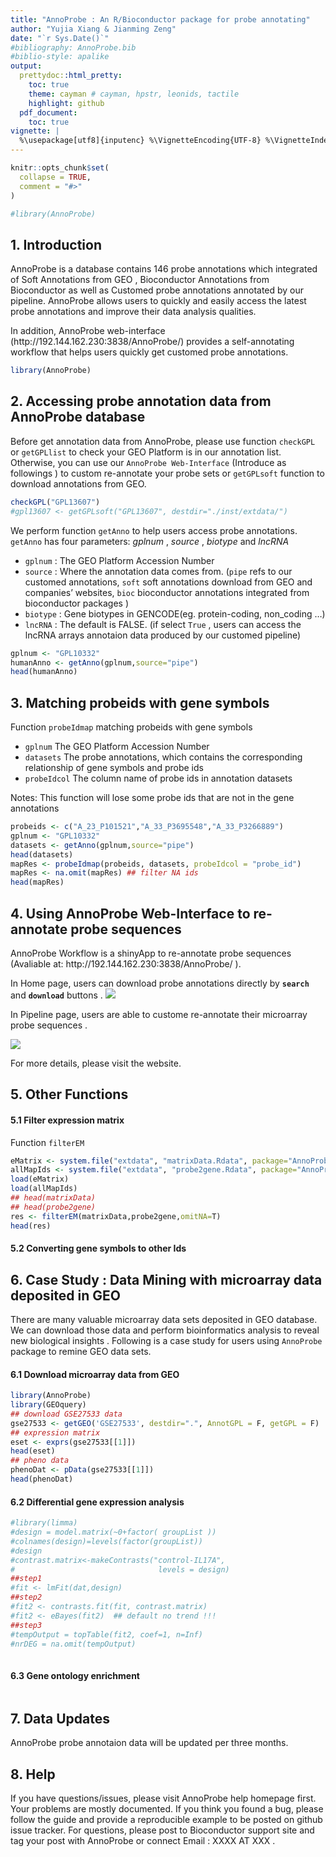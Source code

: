 ---
title: "AnnoProbe : An R/Bioconductor package for probe annotating"
author: "Yujia Xiang & Jianming Zeng"
date: "`r Sys.Date()`"
#bibliography: AnnoProbe.bib
#biblio-style: apalike
output:
  prettydoc::html_pretty:
    toc: true
    theme: cayman # cayman, hpstr, leonids, tactile
    highlight: github
  pdf_document:
    toc: true
vignette: |
  %\usepackage[utf8]{inputenc} %\VignetteEncoding{UTF-8} %\VignetteIndexEntry{AnnoProbe : An R/Bioconductor package for probe annotating} %\VignetteEngine{knitr::rmarkdown}
---

```{r setup, include = FALSE}
knitr::opts_chunk$set(
  collapse = TRUE,
  comment = "#>"
)
```


```{r echo=FALSE, results='hide', message=FALSE}
#library(AnnoProbe)
```


## 1. Introduction
AnnoProbe is a database contains 146 probe annotations which integrated of Soft Annotations from GEO , Bioconductor Annotations from Bioconductor as well as Customed probe annotations annotated by our pipeline. AnnoProbe allows users to quickly and easily access the latest probe annotations and improve their data analysis qualities.

In addition, AnnoProbe web-interface (http://192.144.162.230:3838/AnnoProbe/)  provides a self-annotating workflow that helps users quickly get customed probe annotations.

```{r}
library(AnnoProbe)
```

## 2. Accessing probe annotation data from AnnoProbe database
Before get annotation data from AnnoProbe, please use function `checkGPL` or `getGPLlist` to check your GEO Platform is in our annotation list. Otherwise, you can use our `AnnoProbe Web-Interface` (Introduce as followings ) to custom re-annotate your probe sets or `getGPLsoft` function to download annotations from GEO.

```{r}
checkGPL("GPL13607")
#gpl13607 <- getGPLsoft("GPL13607", destdir="./inst/extdata/")
```

We perform function `getAnno` to help users access probe annotations.
`getAnno` has four parameters: _gplnum_ , _source_ , _biotype_ and _lncRNA_ 

+ `gplnum` : The GEO Platform Accession Number
+ `source` : Where the annotation data comes from. (`pipe` refs to our customed annotations, `soft` soft annotations download from GEO and companies' websites, `bioc` bioconductor annotations integrated from bioconductor packages ) 
+ `biotype` : Gene biotypes in GENCODE(eg. protein-coding, non_coding ...)
+ `lncRNA` : The default is FALSE. (if select `True` , users can access the lncRNA arrays annotaion data produced by our customed pipeline)

```{r}
gplnum <- "GPL10332"
humanAnno <- getAnno(gplnum,source="pipe")
head(humanAnno)
```

## 3. Matching probeids with gene symbols
Function `probeIdmap` matching probeids with gene symbols

+ `gplnum` The GEO Platform Accession Number
+ `datasets` The probe annotations, which contains the corresponding relationship of gene symbols and probe ids
+ `probeIdcol` The column name of probe ids in annotation datasets 

Notes: This function will lose some probe ids that are not in the gene annotations
```{r}
probeids <- c("A_23_P101521","A_33_P3695548","A_33_P3266889")
gplnum <- "GPL10332"
datasets <- getAnno(gplnum,source="pipe")
head(datasets)
mapRes <- probeIdmap(probeids, datasets, probeIdcol = "probe_id")
mapRes <- na.omit(mapRes) ## filter NA ids
head(mapRes)
```

## 4. Using AnnoProbe Web-Interface to re-annotate probe sequences
AnnoProbe Workflow is a shinyApp to re-annotate probe sequences (Avaliable at: http://192.144.162.230:3838/AnnoProbe/ ).

In Home page, users can download probe annotations directly by **`search`** and **`download`** buttons .
![](figures/home.png)

In Pipeline page, users are able to custome re-annotate their microarray probe sequences .

![](figures/pipeline.png)

For more details, please visit the website.

## 5. Other Functions

#### 5.1 Filter expression matrix
Function `filterEM` 

```{r}
eMatrix <- system.file("extdata", "matrixData.Rdata", package="AnnoProbe")
allMapIds <- system.file("extdata", "probe2gene.Rdata", package="AnnoProbe")
load(eMatrix)
load(allMapIds)
## head(matrixData)
## head(probe2gene)
res <- filterEM(matrixData,probe2gene,omitNA=T)
head(res)
```

#### 5.2 Converting gene symbols to other Ids




## 6. Case Study : Data Mining with microarray data deposited in GEO

There are many valuable microarray data sets deposited in GEO database. We can download those data and perform bioinformatics analysis to reveal new biological insights . Following is a case study for users using `AnnoProbe` package to remine GEO data sets.

#### 6.1 Download microarray data from GEO
```{r}
library(AnnoProbe)
library(GEOquery)
## download GSE27533 data
gse27533 <- getGEO('GSE27533', destdir=".", AnnotGPL = F, getGPL = F)  
## expression matrix
eset <- exprs(gse27533[[1]])
head(eset)
## pheno data
phenoDat <- pData(gse27533[[1]])
head(phenoDat)
```

#### 6.2 Differential gene expression analysis
```{r}
#library(limma)
#design = model.matrix(~0+factor( groupList ))
#colnames(design)=levels(factor(groupList))
#design
#contrast.matrix<-makeContrasts("control-IL17A",
#                                levels = design)
##step1
#fit <- lmFit(dat,design)
##step2
#fit2 <- contrasts.fit(fit, contrast.matrix) 
#fit2 <- eBayes(fit2)  ## default no trend !!!
##step3
#tempOutput = topTable(fit2, coef=1, n=Inf)
#nrDEG = na.omit(tempOutput) 
 
```

#### 6.3 Gene ontology enrichment
```{r}


```

## 7. Data Updates
AnnoProbe probe annotaion data will be updated per three months. 

## 8. Help
If you have questions/issues, please visit AnnoProbe help homepage first. Your problems are mostly documented. If you think you found a bug, please follow the guide and provide a reproducible example to be posted on github issue tracker. For questions,  please post to Bioconductor support site and tag your post with AnnoProbe or connect Email : XXXX AT XXX .

